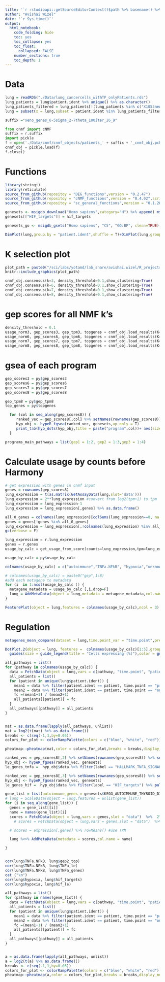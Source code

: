 ```yaml
---
title: '`r rstudioapi::getSourceEditorContext()$path %>% basename() %>% gsub(pattern = "\\.Rmd",replacement = "")`' 
author: "Avishai Wizel"
date: '`r Sys.time()`'
output: 
  html_notebook: 
    code_folding: hide
    toc: yes
    toc_collapse: yes
    toc_float: 
      collapsed: FALSE
    number_sections: true
    toc_depth: 1
---
```



# Data

```r
lung = readRDS("./Data/lung_cancercells_withTP_onlyPatients.rds")
lung_patients = lung$patient.ident %>% unique() %>% as.character()
lung_patients_filtered = lung_patients[!(lung_patients %in% c("X1055new","X1099"))] # remove patients with less than 100 malignant cells
lung = subset(x = lung,subset = patient.ident %in% lung_patients_filtered)
```


```r
suffix ="xeno_genes_0-5sigma_2-7theta_100iter_26_9"
```


```python
from cnmf import cNMF
suffix = r.suffix
import pickle
f = open('./Data/cnmf/cnmf_objects/patients_' + suffix + '_cnmf_obj.pckl', 'rb')
cnmf_obj = pickle.load(f)
f.close()
```



# Functions

```r
library(stringi)
library(reticulate)
source_from_github(repositoy = "DEG_functions",version = "0.2.47")
source_from_github(repositoy = "cNMF_functions",version = "0.4.02",script_name = "cnmf_functions_V3.R")
source_from_github(repositoy = "sc_general_functions",version = "0.1.28",script_name = "functions.R")
```

```r
genesets <- msigdb_download("Homo sapiens",category="H") %>% append( msigdb_download("Homo sapiens",category="C2",subcategory = "CP:KEGG"))
genesets[["HIF_targets"]] = hif_targets

genesets_go <- msigdb_gsets("Homo sapiens", "C5", "GO:BP", clean=TRUE)

```

```r
DimPlot(lung,group.by = "patient.ident",shuffle = T)+DimPlot(lung,group.by = "time.point",shuffle = T )
```

# K selection plot
```r
plot_path = paste0("/sci/labs/yotamd/lab_share/avishai.wizel/R_projects/EGFR/Data/cnmf/cNMF_patients_Varnorm_Harmony_",suffix,"/cNMF_patients_Varnorm_Harmony_",suffix,".k_selection.png")
knitr::include_graphics(plot_path)
```


```python
cnmf_obj.consensus(k=3, density_threshold=0.1,show_clustering=True)
cnmf_obj.consensus(k=6, density_threshold=0.1,show_clustering=True)
cnmf_obj.consensus(k=7, density_threshold=0.1,show_clustering=True)
cnmf_obj.consensus(k=8, density_threshold=0.1,show_clustering=True)
```


# gep scores for all NMF k's
```python
density_threshold = 0.1
usage_norm3, gep_scores3, gep_tpm3, topgenes = cnmf_obj.load_results(K=3, density_threshold=density_threshold)
usage_norm6, gep_scores6, gep_tpm6, topgenes = cnmf_obj.load_results(K=6, density_threshold=density_threshold)
usage_norm7, gep_scores7, gep_tpm7, topgenes = cnmf_obj.load_results(K=7, density_threshold=density_threshold)
usage_norm8, gep_scores8, gep_tpm8, topgenes = cnmf_obj.load_results(K=8, density_threshold=density_threshold)

```

# gsea of each program {.tabset}
```r
gep_scores3 = py$gep_scores3
gep_scores6 = py$gep_scores6
gep_scores7 = py$gep_scores7
gep_scores8 = py$gep_scores8

gep_tpm8 = py$gep_tpm8
top_genes = py$topgenes
```

```r
  for (col in seq_along(gep_scores8)) {
     ranked_vec = gep_scores8[,col] %>% setNames(rownames(gep_scores8)) %>% sort(decreasing = TRUE) 
     hyp_obj <- hypeR_fgsea(ranked_vec, genesets,up_only = T)
     print_tab(hyp_dots(hyp_obj,title = paste("program",col))+ aes(size=nes),title = paste0("gep",col))
  }
```



```r
programs_main_pathways = list(gep1 = 1:2, gep2 = 1:3,gep3 = 1:4)
```

# Calculate usage by counts before Harmony
```r
# get expression with genes in cnmf input
genes = rownames(gep_scores8)
lung_expression = t(as.matrix(GetAssayData(lung,slot='data'))) 
lung_expression = 2**lung_expression #convert from log2(tpm+1) to tpm
lung_expression = lung_expression-1
lung_expression = lung_expression[,genes] %>% as.data.frame()

all_0_genes = colnames(lung_expression)[colSums(lung_expression==0, na.rm=TRUE)==nrow(lung_expression)] #delete rows that have all 0
genes = genes[!genes %in% all_0_genes]
lung_expression = lung_expression[,!colnames(lung_expression) %in% all_0_genes]
gc(verbose = F)
```


```python

lung_expression = r.lung_expression
genes = r.genes
usage_by_calc = get_usage_from_score(counts=lung_expression,tpm=lung_expression,genes=genes,cnmf_obj=cnmf_obj,k=8,sumTo1=True)

```

```r
usage_by_calc = py$usage_by_calc
```

```r
colnames(usage_by_calc) = c("autoimmune","TNFa.NFkB", "hypoxia","unknown2", "cell_cycle1", "cell_cycle2","INFg","unknown")
```


```r
# colnames(usage_by_calc) = paste0("gep",1:8)
#add each metagene to metadata
for (i  in 1:ncol(usage_by_calc )) {
  metagene_metadata = usage_by_calc [,i,drop=F]
  lung = AddMetaData(object = lung,metadata = metagene_metadata,col.name = colnames(usage_by_calc)[i])
}

FeaturePlot(object = lung,features = colnames(usage_by_calc),ncol = 3)

```
# Regulation {.tabset}

```r
metagenes_mean_compare(dataset = lung,time.point_var = "time.point",prefix = "patient",patient.ident_var = "patient.ident",pre_on = c("pre-treatment","on-treatment"),test = "wilcox.test",programs = colnames(usage_by_calc)[1:5],without_split = F)
```
```r
DotPlot.2(object = lung, features =  colnames(usage_by_calc)[1:5],group.by  = 'time.point',scale = T)+
  guides(size = guide_legend(title = "Cells expressing (%)"),color = guide_colorbar(title = "Average Score"))
```



```r
all_pathways = list()
for (pathway in colnames(usage_by_calc)) {
  data = FetchData(object = lung,vars = c(pathway, "time.point", "patient.ident"))
  all_patients = list()
  for (patient in unique(lung$patient.ident)) {
    mean1 = data %>% filter(patient.ident == patient, time.point == "pre-treatment") %>% pull(1) %>% mean()
    mean2 = data %>% filter(patient.ident == patient, time.point == "on-treatment") %>% pull(1) %>% mean()
    fc =(mean1+1) / (mean2+1)
    all_patients[[patient]] = fc
  }
  all_pathways[[pathway]] = all_patients
}


mat = as.data.frame(lapply(all_pathways, unlist))
mat = log2(t(mat) %>% as.data.frame())
breaks <- c(seq(-1,1,by=0.05))
colors_for_plot <- colorRampPalette(colors = c("blue", "white", "red"))(n = length(breaks)-1); colors_for_plot[20:21] = "white"

pheatmap::pheatmap(mat,color = colors_for_plot,breaks = breaks,display_numbers = T,main = "log2(FC) pre/on")

```
```r
ranked_vec = gep_scores8[,2] %>% setNames(rownames(gep_scores8)) %>% sort(decreasing = TRUE) 
hyp_obj <- hypeR_fgsea(ranked_vec, genesets)
le_genes_tnfa =  hyp_obj$data %>% filter(label == "HALLMARK_TNFA_SIGNALING_VIA_NFKB") %>% pull("le") %>% strsplit(",") %>% unlist()

ranked_vec = gep_scores8[,3] %>% setNames(rownames(gep_scores8)) %>% sort(decreasing = TRUE) 
hyp_obj <- hypeR_fgsea(ranked_vec, genesets)
le_genes_hif =  hyp_obj$data %>% filter(label == "HIF_targets") %>% pull("le") %>% strsplit(",") %>% unlist()
```

```r

gene_list = list(autoimmune_genes = genesets$KEGG_AUTOIMMUNE_THYROID_DISEASE, TNFa_genes = genesets$HALLMARK_TNFA_SIGNALING_VIA_NFKB, hif_targets = hif_targets,E2F_genes = genesets$HALLMARK_E2F_TARGETS,gep2_top = gep_scores8  %>%  arrange(desc(gep_scores8[2])) %>% rownames() %>% head(50),TNFa_le = le_genes_tnfa,hif_le = le_genes_hif,autoimmune_le  = le_genes_autoimmune)
# lung = ScaleData(object = lung,features = unlist(gene_list))
for (i in seq_along(gene_list)) {
  genes = gene_list[[i]]
  name = names(gene_list)[i]
  scores = FetchData(object = lung,vars = genes,slot = "data")  %>%  2^. %>% magrittr::subtract(1) %>%  rowMeans() #use  TPM
    # scores = FetchData(object = lung,vars = genes,slot = "data")  %>% rowMeans() #use log TPM

  # scores = expression[,genes] %>% rowMeans() #use TPM 

  lung %<>% AddMetaData(metadata = scores,col.name = name)

}



```
```r
cor(lung$TNFa.NFkB, lung$gep2_top)
cor(lung$TNFa.NFkB, lung$TNFa_le)
cor(lung$TNFa.NFkB, lung$TNFa_genes)
cat ("\n")
cor(lung$hypoxia, lung$hif_targets)
cor(lung$hypoxia, lung$hif_le)
```


```r

all_pathways = list()
for (pathway in names(gene_list)) {
  data = FetchData(object = lung,vars = c(pathway, "time.point", "patient.ident"))
  all_patients = list()
  for (patient in unique(lung$patient.ident)) {
    mean1 = data %>% filter(patient.ident == patient, time.point == "pre-treatment") %>% pull(1) %>% mean()
    mean2 = data %>% filter(patient.ident == patient, time.point == "on-treatment") %>% pull(1) %>% mean()
    fc =(mean1+1) / (mean2+1)
    all_patients[[patient]] = fc
  }
  all_pathways[[pathway]] = all_patients
}


a = as.data.frame(lapply(all_pathways, unlist))
a = log2(t(a) %>% as.data.frame())
breaks <- c(seq(-1,1,by=0.05))
colors_for_plot <- colorRampPalette(colors = c("blue", "white", "red"))(n = length(breaks)-1); colors_for_plot[20:21] = "white"
pheatmap::pheatmap(a,color = colors_for_plot,breaks = breaks,display_numbers = T,main = "log2(FC) pre/on")

```


<script src="https://hypothes.is/embed.js" async></script>


